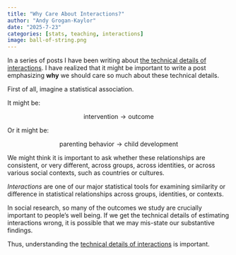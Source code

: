 ```yaml
---
title: "Why Care About Interactions?"
author: "Andy Grogan-Kaylor" 
date: "2025-7-23"
categories: [stats, teaching, interactions]
image: ball-of-string.png
---
```


In a series of posts I have been writing about [the technical details of interactions](https://agrogan1.github.io/blog.html#category=interactions). I have realized that it might be important to write a post emphasizing **why** we should care so much about these technical details.

First of all, imagine a statistical association. 

It might be:

$$\text{intervention} \rightarrow \text{outcome}$$

Or it might be:

$$\text{parenting behavior} \rightarrow \text{child development}$$

We might think it is important to ask whether these relationships are consistent, or very different, across groups, across identities, or across various social contexts, such as countries or cultures. 

*Interactions* are one of our major statistical tools for examining similarity or difference in statistical relationships across groups, identities, or contexts.

In social research, so many of the outcomes we study are crucially important to people's well being. If we get the technical details of estimating interactions wrong, it is possible that we may mis-state our substantive findings.

Thus, understanding the [technical details of interactions](https://agrogan1.github.io/blog.html#category=interactions) is important.


